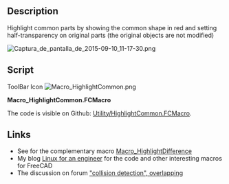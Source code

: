 <languages/>

{{Macro
|Name=HightlightCommon
|Icon=Macro_HighlightCommon.png
|Description=Highlight common parts by showing the common shape in red and setting half-transparency on original parts (the original objects are not modified)
|Author=JMG
|Version=2.3.2
|Date=2021-07-01
|FCVersion=0.17 and above
|Download=[https://wiki.freecad.org/images/8/85/Macro_HighlightCommon.png ToolBar Icon]
}}

==Description==

Highlight common parts by showing the common shape in red and setting half-transparency on original parts (the original objects are not modified)

{{Codeextralink|https://raw.githubusercontent.com/FreeCAD/FreeCAD-macros/master/Utility/HighlightCommon.FCMacro}}

[[File:Captura de pantalla de 2015-09-10 11-17-30.png]]
{{Caption|Volume common of objects selected}}

==Script==

ToolBar Icon [[Image:Macro_HighlightCommon.png]]

'''Macro_HighlightCommon.FCMacro'''

The code is visible on Github: [https://github.com/FreeCAD/FreeCAD-macros/blob/master/Utility/HighlightCommon.FCMacro Utility/HighlightCommon.FCMacro].

==Links==

* See for the complementary macro [[Macro_HighlightDifference|Macro_HighlightDifference]]
* My blog [http://linuxforanengineer.blogspot.com.es/ Linux for an engineer] for the code and other interesting macros for FreeCAD
* The discussion on forum [https://forum.freecad.org/viewtopic.php?f=22&t=12426 "collision detection", overlapping]